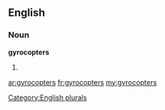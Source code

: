 ==English==

===Noun===
'''gyrocopters'''

# {{plural of|[[gyrocopter]]}}

[[Category:English plurals]]

[[ar:gyrocopters]]
[[fr:gyrocopters]]
[[my:gyrocopters]]